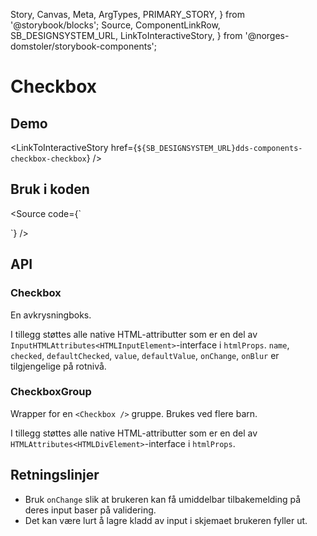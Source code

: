   Story,
  Canvas,
  Meta,
  ArgTypes,
  PRIMARY_STORY,
} from '@storybook/blocks';
  Source,
  ComponentLinkRow,
  SB_DESIGNSYSTEM_URL,
  LinkToInteractiveStory,
} from '@norges-domstoler/storybook-components';

<Meta title="dds-components/Checkbox/Docs" />

# Checkbox

<ComponentLinkRow
  docsHref="https://design.domstol.no/987b33f71/p/90d68f-checkbox/b/939219"
  figmaHref="https://www.figma.com/file/ewqSDmkgqDQ5PyOsRp4V5b/?node-id=155%3A38"
  githubHref="https://github.com/domstolene/designsystem/tree/master/components/src/components/Checkbox"
/>

## Demo

<Canvas>
  <Story of={CheckboxStories.Default} />
</Canvas>

<Canvas>
  <Story of={CheckboxGroupStories.Default} />
</Canvas>

<LinkToInteractiveStory
  href={`${SB_DESIGNSYSTEM_URL}dds-components-checkbox-checkbox`}
/>

## Bruk i koden

<Source
  code={`

<Checkbox label="Option" />

<CheckboxGroup label="Label">
  <Checkbox label="Option" />
  <Checkbox label="Option" />
</CheckboxGroup>
`} />

## API

### Checkbox

En avkrysningboks.

<ArgTypes of={CheckboxStories} />

I tillegg støttes alle native HTML-attributter som er en del av `InputHTMLAttributes<HTMLInputElement>`-interface i `htmlProps`.
`name`, `checked`, `defaultChecked`, `value`, `defaultValue`, `onChange`, `onBlur` er tilgjengelige på rotnivå.

### CheckboxGroup

Wrapper for en `<Checkbox />` gruppe. Brukes ved flere barn.

<ArgTypes of={CheckboxGroupStories} />

I tillegg støttes alle native HTML-attributter som er en del av `HTMLAttributes<HTMLDivElement>`-interface i `htmlProps`.

## Retningslinjer

- Bruk `onChange` slik at brukeren kan få umiddelbar tilbakemelding på deres
  input baser på validering.
- Det kan være lurt å lagre kladd av input i skjemaet brukeren fyller ut.
